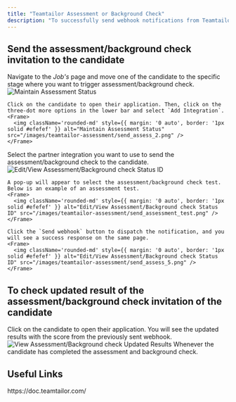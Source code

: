 ```yaml
---
title: "Teamtailor Assessment or Background Check"
description: "To successfully send webhook notifications from Teamtailor, follow these steps in your Teamtailor account, and complete the necessary actions."
---
```




## Send the assessment/background check invitation to the candidate

<Steps>
  <Step title="Select Candidate from the Job">
    Navigate to the <i>Job's</i> page and move one of the candidate to the specific stage where you want to trigger assessment/background check.
    <Frame>
      <img className='rounded-md' style={{ margin: '0 auto', border: '1px solid #efefef' }} alt="Maintain Assessment Status" src="/images/teamtailor-assessment/send_assess_1.png" />
    </Frame>

    Click on the candidate to open their application. Then, click on the three-dot more options in the lower bar and select `Add Integration`.
    <Frame>
      <img className='rounded-md' style={{ margin: '0 auto', border: '1px solid #efefef' }} alt="Maintain Assessment Status" src="/images/teamtailor-assessment/send_assess_2.png" />
    </Frame>
  </Step>

  <Step title="To Select Integration & Send the Notification">
    Select the partner integration you want to use to send the assessment/background check to the candidate.
    <Frame>
      <img className='rounded-md' style={{ margin: '0 auto', border: '1px solid #efefef' }} alt="Edit/View Assessment/Background check Status ID" src="/images/teamtailor-assessment/send_assess_3.png" />
    </Frame>

    A pop-up will appear to select the assessment/background check test. Below is an example of an assessment test.
    <Frame>
      <img className='rounded-md' style={{ margin: '0 auto', border: '1px solid #efefef' }} alt="Edit/View Assessment/Background check Status ID" src="/images/teamtailor-assessment/send_assessment_test.png" />
    </Frame>

    Click the `Send webhook` button to dispatch the notification, and you will see a success response on the same page.
    <Frame>
      <img className='rounded-md' style={{ margin: '0 auto', border: '1px solid #efefef' }} alt="Edit/View Assessment/Background check Status ID" src="/images/teamtailor-assessment/send_assess_5.png" />
    </Frame>
  </Step>
</Steps>

## To check updated result of the assessment/background check invitation of the candidate

<Steps>
  <Step title="To see the updated results of assessment/background check">
    Click on the candidate to open their application. You will see the updated results with the score from the previously sent webhook.
    <Frame>
      <img className='rounded-md' style={{ margin: '0 auto', border: '1px solid #efefef' }} alt="View Assessment/Background check Updated Results" src="/images/teamtailor-assessment/updates_result_1.png" />
    </Frame>
    Whenever the candidate has completed the assessment and background check.

  </Step>
</Steps>


<IntegrationFooter />

## Useful Links
<Card title="API Reference" icon="link" href="https://doc.teamtailor.com/">
    https://doc.teamtailor.com/
</Card>